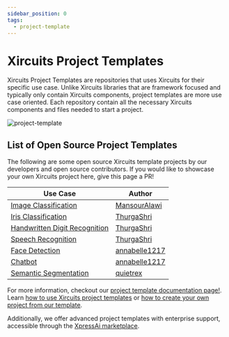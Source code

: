 ```yaml
---
sidebar_position: 0
tags:
  - project-template
---
```


# Xircuits Project Templates

Xircuits Project Templates are repositories that uses Xircuits for their specific use case. Unlike Xircuits libraries that are framework focused and typically only contain Xircuits components, project templates are more use case oriented. Each repository contain all the necessary Xircuits components and files needed to start a project.

![project-template](/img/docs/project-template/project-template.png)

## List of Open Source Project Templates
The following are some open source Xircuits template projects by our developers and open source contributors. If you would like to showcase your own Xircuits project here, give this page a PR!

<div align="center">


| Use Case | Author |
| -------- | ------ |
| [Image Classification](https://github.com/XpressAI/x-template-image_classification) | [MansourAlawi](https://github.com/mansouralawi) | 
| [Iris Classification](https://github.com/XpressAI/x-template-iris_classification) |  [ThurgaShri](https://github.com/ThurgaShri) |
| [Handwritten Digit Recognition](https://github.com/XpressAI/x-template-handwritten_digit_recognition) |  [ThurgaShri](https://github.com/ThurgaShri)
| [Speech Recognition](https://github.com/XpressAI/x-template-speech_recognition) | [ThurgaShri](https://github.com/ThurgaShri) |
| [Face Detection](https://github.com/XpressAI/x-template-face_detection) | [annabelle1217](https://github.com/annabelle1217) |
| [Chatbot](https://github.com/XpressAI/x-template-chatbot) | [annabelle1217](https://github.com/annabelle1217) |
| [Semantic Segmentation](https://github.com/XpressAI/x-template-semantic_segmentation) | [quietrex](https://github.com/quietrex)

</div>

For more information, checkout our [project template documentation page!](https://xircuits.io/docs/project-template/). Learn [how to use Xircuits project templates](https://xircuits.io/docs/main/tutorials/running-a-xircuits-project-template) or [how to create your own project from our template](https://xircuits.io/docs/main/developer-guide/creating-a-xircuits-project-template).


Additionally, we offer advanced project templates with enterprise support, accessible through the [XpressAi marketplace](https://www.xpress.ai/shop?search=xircuits).